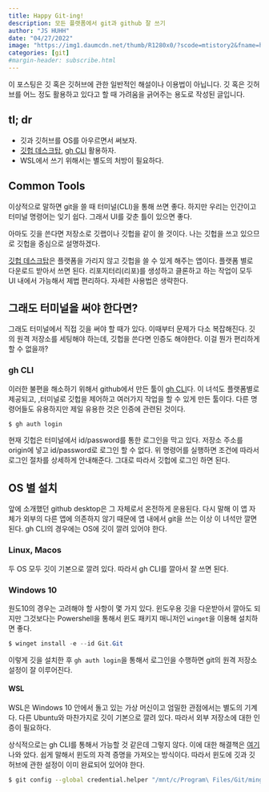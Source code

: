 ```yaml
---
title: Happy Git-ing! 
description: 모든 플랫폼에서 git과 github 잘 쓰기 
author: "JS HUHH"
date: "04/27/2022"
image: "https://img1.daumcdn.net/thumb/R1280x0/?scode=mtistory2&fname=https%3A%2F%2Fblog.kakaocdn.net%2Fdn%2FmxcpJ%2Fbtq9IDonGa1%2FLGoNFr3kBHT3tm8QnIwjrK%2Fimg.jpg"
categories: [git]
#margin-header: subscribe.html
---
```


:::{.callout-note}
이 포스팅은 깃 혹은 깃허브에 관한 일반적인 해설이나 이용법이 아닙니다. 깃 혹은 깃허브를 어느 정도 활용하고 있다고 할 때 가려움을 긁어주는 용도로 작성된 글입니다.  
:::


## tl; dr 

- 깃과 깃허브를 OS를 아우르면서 써보자. 
- [깃헙 데스크탑](https://desktop.github.com), [gh CLI](https://cli.github.com/) 활용하자. 
- WSL에서 쓰기 위해서는 별도의 처방이 필요하다. 

## Common Tools 

이상적으로 말하면 git을 쓸 때 터미널(CLI)을 통해 쓰면 좋다. 하지만 우리는 인간이고 터미널 명령어는 잊기 쉽다. 그래서 UI를 갖춘 틀이 있으면 좋다. 

아마도 깃을 쓴다면 저장소로 깃랩이나 깃헙을 같이 쓸 것이다. 나는 깃헙을 쓰고 있으므로 깃헙을 중심으로 설명하겠다. 

[깃헙 데스크탑](https://desktop.github.com)은 플랫폼을 가리지 않고 깃헙을 쓸 수 있게 해주는 앱이다. 플랫폼 별로 다운로드 받아서 쓰면 된다. 리포지터리(리포)를 생성하고 클론하고 하는 작업이 모두 UI 내에서 가능해서 제법 편리하다. 자세한 사용법은 생략한다. 

## 그래도 터미널을 써야 한다면? 

그래도 터미널에서 직접 깃을 써야 할 때가 있다. 이때부터 문제가 다소 복잡해진다. 깃의 원격 저장소를 세팅해야 하는데, 깃헙을 쓴다면 인증도 해야한다. 이걸 뭔가 편리하게 할 수 없을까? 

### gh CLI 

이러한 불편을 해소하기 위해서 github에서 만든 툴이 [gh CLI](https://cli.github.com/)다. 이 녀석도 플랫폼별로 제공되고, ,터미널로 깃헙을 제어하고 여러가지 작업을 할 수 있게 만든 툴이다. 다른 명령어들도 유용하지만 제일 유용한 것은 인증에 관련된 것이다. 

```bash 
$ gh auth login  
```

현재 깃헙은 터미널에서 id/password를 통한 로그인을 막고 있다. 저장소 주소를 origin에 넣고 id/password로 로그인 할 수 없다. 위 명령어를 실행하면 조건에 따라서 로그인 절차를 상세하게 안내해준다. 그대로 따라서 깃헙에 로그인 하면 된다. 

## OS 별 설치 

앞에 소개했던 github desktop은 그 자체로서 온전하게 운용된다. 다시 말해 이 앱 자체가 외부의 다른 앱에 의존하지 않기 때문에 앱 내에서 git을 쓰는 이상 이 녀석만 깔면 된다. gh CLI의 경우에는 OS에 깃이 깔려 있어야 한다. 

### Linux, Macos 

두 OS 모두 깃이 기본으로 깔려 있다. 따라서 gh CLI를 깔아서 잘 쓰면 된다. 

### Windows 10 

원도10의 경우는 고려해야 할 사항이 몇 가지 있다. 윈도우용 깃을 다운받아서 깔아도 되지만 그것보다는 Powershell을 통해서 윈도 패키지 매니저인 `winget`을 이용해 설치하면 좋다. 

```powershell
$ winget install -e --id Git.Git
```

이렇게 깃을 설치한 후 `gh auth login`을 통해서 로그인을 수행하면 git의 원격 저장소 설정이 잘 이루어진다. 

#### WSL 

WSL은 Windows 10 안에서 돌고 있는 가상 머신이고 엄밀한 관점에서는 별도의 기계다. 다른 Ubuntu와 마찬가지로 깃이 기본으로 깔려 있다. 따라서 외부 저장소에 대한 인증이 필요하다. 

상식적으로는 gh CLI를 통해서 가능할 것 같은데 그렇지 않다. 이에 대한 해결책은 [여기](https://docs.microsoft.com/ko-kr/windows/wsl/tutorials/wsl-git) 나와 았다. 쉽게 말해서 윈도의 자격 증명을 가져오는 방식이다. 따라서 윈도에 깃과 깃허브에 관한 설정이 이미 완료되어 있어야 한다. 

```bash
$ git config --global credential.helper "/mnt/c/Program\ Files/Git/mingw64/libexec/git-core/git-credential-manager-core.exe"
```